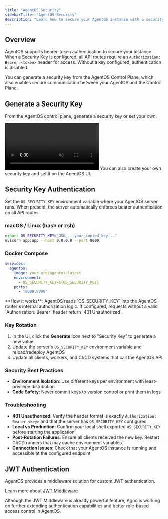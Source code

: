 ```yaml
---
title: "AgentOS Security"
sidebarTitle: "AgentOS Security"
description: "Learn how to secure your AgentOS instance with a security key"
---
```


## Overview

AgentOS supports bearer-token authentication to secure your instance. When a Security Key is configured, all API routes require an `Authorization: Bearer <token>` header for access. Without a key configured, authentication is disabled.

<Tip>
You can generate a security key from the AgentOS Control Plane, which also enables secure communication between your AgentOS and the Control Plane.
</Tip>

## Generate a Security Key

From the AgentOS control plane, generate a security key or set your own.

<Frame>
  <video
    autoPlay
    muted
    loop
    playsInline
    style={{ borderRadius: "0.5rem", width: "100%", height: "auto" }}
  >
    <source src="/videos/agentos-security-key.mp4" type="video/mp4" />
  </video>
</Frame>

<Tip>
  You can also create your own security key and set it on the AgentOS UI.
</Tip>

## Security Key Authentication

Set the `OS_SECURITY_KEY` environment variable where your AgentOS server runs. When present, the server automatically enforces bearer authentication on all API routes.

### macOS / Linux (bash or zsh)

```bash
export OS_SECURITY_KEY="OSK_...your_copied_key..."
uvicorn app:app --host 0.0.0.0 --port 8000
```

### Docker Compose

```yaml
services:
  agentos:
    image: your-org/agentos:latest
    environment:
      - OS_SECURITY_KEY=${OS_SECURITY_KEY}
    ports:
      - "8000:8000"
```

<Note>
  **How it works**: AgentOS reads `OS_SECURITY_KEY` into the AgentOS router's
  internal authorization logic. If configured, requests without a valid
  `Authorization: Bearer` header return `401 Unauthorized`.
</Note>

### Key Rotation

1. In the UI, click the **Generate** icon next to "Security Key" to generate a new value
2. Update the server's `OS_SECURITY_KEY` environment variable and reload/redeploy AgentOS
3. Update all clients, workers, and CI/CD systems that call the AgentOS API

### Security Best Practices

- **Environment Isolation**: Use different keys per environment with least-privilege distribution
- **Code Safety**: Never commit keys to version control or print them in logs

### Troubleshooting

- **401 Unauthorized**: Verify the header format is exactly `Authorization: Bearer <key>` and that the server has `OS_SECURITY_KEY` configured
- **Local vs Production**: Confirm your local shell exported `OS_SECURITY_KEY` before starting the application
- **Post-Rotation Failures**: Ensure all clients received the new key. Restart CI/CD runners that may cache environment variables
- **Connection Issues**: Check that your AgentOS instance is running and accessible at the configured endpoint

## JWT Authentication

AgentOS provides a middleware solution for custom JWT authentication.

Learn more about [JWT Middleware](/agent-os/customize/middleware/jwt)

<Check>
Although the JWT Middleware is already powerful feature, Agno is working on further extending authentication capabilities and better role-based access control in AgentOS.
</Check>
